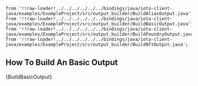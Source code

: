     from '!!raw-loader!../../../../../../bindings/java/iota-client-java/examples/ExampleProject/src/output_builder/BuildAliasOutput.java';
    from '!!raw-loader!../../../../../../bindings/java/iota-client-java/examples/ExampleProject/src/output_builder/BuildBasicOutput.java';
    from '!!raw-loader!../../../../../../bindings/java/iota-client-java/examples/ExampleProject/src/output_builder/BuildFoundryOutput.java';
    from '!!raw-loader!../../../../../../bindings/java/iota-client-java/examples/ExampleProject/src/output_builder/BuildNftOutput.java';

## How To Build An Basic Output

<CodeBlock className="language-java">
    {BuildBasicOutput}
</CodeBlock>
